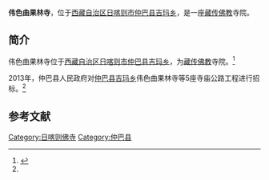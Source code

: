 {{Infobox Tibetan Buddhist monastery
|name =伟色曲果林寺
|image =
|image size = 250px
|alt = 
|caption = 
|t=
|w=
|to = 
|ipa={{IPA|}}
|z=
|thdl=
|e=
|tc=偉色曲果林寺
|s=伟色曲果林寺
|p=
|m=
|k=
|pushpin_map = 
|latd =  | latm =  | lats =  | latNS = 
|longd=  | longm= | longs =| longEW = 
|iso_region = 
|map_caption = 
|mapsize = 
|location_country = 中国
|location = {{CHN}}[[西藏自治区|西藏自治区]][[日喀则市|日喀则市]][[仲巴县|仲巴县]]
|coordinates_display =
|founded_by = 
|date_founded =
|date_renovated =
|sect = 
|mather =
|children =
|dedicated_to = 
|tulku =
|head_lama = 
|head_mgh =
|no._of_monks = 
|architecture = 
|festivals =
|footnotes = 
}}
'''伟色曲果林寺'''，位于[[西藏自治区|西藏自治区]][[日喀则市|日喀则市]][[仲巴县|仲巴县]][[吉玛乡|吉玛乡]]，是一座[[藏传佛教|藏传佛教]]寺院。

==简介==
伟色曲果林寺位于[[西藏自治区|西藏自治区]][[日喀则市|日喀则市]][[仲巴县|仲巴县]][[吉玛乡|吉玛乡]]，为[[藏传佛教|藏传佛教]]寺院。<ref name=zhaobiao>{{Cite web |url=http://www.bidcenter.com.cn/newscontent-12151606-1.html |title=仲巴县吉玛乡伟色曲果林寺等5座寺庙公路工程招标公告，中国采招网，2013-3-19 |accessdate=2013-08-20 |archive-date=2018-08-25 |archive-url=https://web.archive.org/web/20180825143300/http://www.bidcenter.com.cn/newscontent-12151606-1.html |dead-url=no }}</ref>

2013年，仲巴县人民政府对[[仲巴县|仲巴县]][[吉玛乡|吉玛乡]]伟色曲果林寺等5座寺庙公路工程进行招标。<ref name=zhaobiao/>

==参考文献==
{{reflist}}

{{日喀则地标}}
[[Category:日喀则佛寺|Category:日喀则佛寺]]
[[Category:仲巴县|Category:仲巴县]]